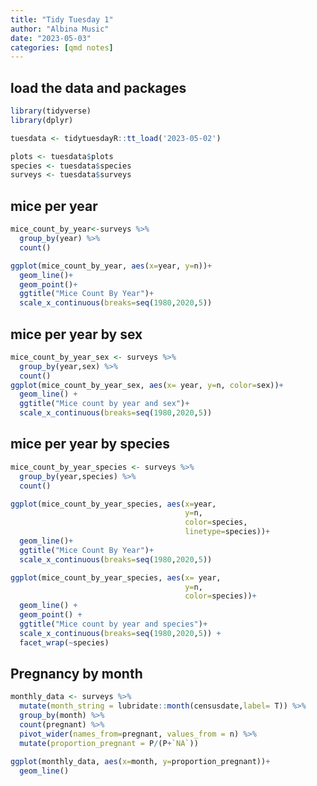 ```yaml
---
title: "Tidy Tuesday 1"
author: "Albina Music"
date: "2023-05-03"
categories: [qmd notes]
---
```


## load the data and packages
```r
library(tidyverse)
library(dplyr)

tuesdata <- tidytuesdayR::tt_load('2023-05-02')

plots <- tuesdata$plots
species <- tuesdata$species
surveys <- tuesdata$surveys
```

## mice per year
```r

mice_count_by_year<-surveys %>%
  group_by(year) %>%
  count()

ggplot(mice_count_by_year, aes(x=year, y=n))+
  geom_line()+
  geom_point()+
  ggtitle("Mice Count By Year")+
  scale_x_continuous(breaks=seq(1980,2020,5))
```

## mice per year by sex
```r
mice_count_by_year_sex <- surveys %>%
  group_by(year,sex) %>%
  count()
ggplot(mice_count_by_year_sex, aes(x= year, y=n, color=sex))+
  geom_line() +
  ggtitle("Mice count by year and sex")+
  scale_x_continuous(breaks=seq(1980,2020,5))
```

## mice per year by species
```r
mice_count_by_year_species <- surveys %>%
  group_by(year,species) %>%
  count()

ggplot(mice_count_by_year_species, aes(x=year, 
                                       y=n,
                                       color=species,
                                       linetype=species))+
  geom_line()+
  ggtitle("Mice Count By Year")+
  scale_x_continuous(breaks=seq(1980,2020,5))
```

```r
ggplot(mice_count_by_year_species, aes(x= year, 
                                       y=n, 
                                       color=species))+
  geom_line() +
  geom_point() +
  ggtitle("Mice count by year and species")+
  scale_x_continuous(breaks=seq(1980,2020,5)) +
  facet_wrap(~species)
```
## Pregnancy by month

```r

monthly_data <- surveys %>%
  mutate(month_string = lubridate::month(censusdate,label= T)) %>%
  group_by(month) %>%
  count(pregnant) %>%
  pivot_wider(names_from=pregnant, values_from = n) %>%
  mutate(proportion_pregnant = P/(P+`NA`))

ggplot(monthly_data, aes(x=month, y=proportion_pregnant))+
  geom_line()

```